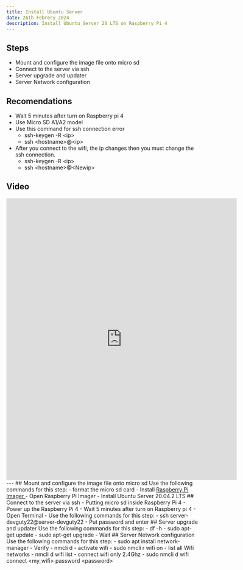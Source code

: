 ```yaml
---
title: Install Ubuntu Server 
date: 26th Febrery 2024
description: Install Ubuntu Server 20 LTS on Raspberry Pi 4
---
```

## Steps
- Mount and configure the image file onto micro sd
- Connect to the server via ssh
- Server upgrade and updater
- Server Network configuration
## Recomendations
- Wait 5 minutes after turn on Raspberry pi 4
- Use Micro SD A1/A2 model
- Use this command for ssh connection error
    - ssh-keygen -R &lt;ip&gt;
    - ssh &lt;hostname&gt;@&lt;ip&gt;
- After you connect to the wifi, the ip changes  then you must change the ssh connection.
    - ssh-keygen -R &lt;ip&gt;
    - ssh &lt;hostname&gt;@&lt;Newip&gt;
## Video
<center>
  <iframe
    src="https://www.tiktok.com/embed/v2/7340748060059880710"
    width="605"
    height="740"
    frameBorder="0"
    allowFullScreen
  ></iframe>
</center>
---
## Mount and configure the image file onto micro sd
Use the following commands for this step:
- format the micro sd card
- Install
<a href="https://www.raspberrypi.com/software/">Raspberry Pi Imager </a>
- Open Raspberry Pi Imager
- Install Ubuntu Server 20.04.2 LTS
## Connect to the server via ssh
- Putting micro sd inside Raspberry Pi 4
- Power up the Raspberry Pi 4
- Wait 5 minutes after turn on Raspberry pi 4
- Open Terminal
- Use the following commands for this step:
    - ssh server-devguty22@server-devguty22
- Put password and enter
## Server upgrade and updater
Use the following commands for this step:
- df -h
- sudo apt-get update
- sudo apt-get upgrade
- Wait
## Server Network configuration
Use the following commands for this step:
- sudo apt  install network-manager
- Verify
    - nmcli d
- activate wifi
    - sudo nmcli r wifi on
- list all Wifi networks
    - nmcli d wifi list
- connect wifi only 2.4Ghz
    - sudo nmcli d wifi connect &lt;my_wifi&gt; password &lt;password&gt;
